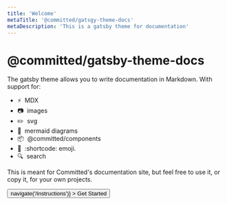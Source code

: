 ```yaml
---
title: 'Welcome'
metaTitle: '@committed/gatsgy-theme-docs'
metaDescription: 'This is a gatsby theme for documentation'
---
```



# @committed/gatsby-theme-docs

The gatsby theme allows you to write documentation in Markdown. With support for:

- :zap:&nbsp; MDX
- :camera:&nbsp; images
- :pencil2:&nbsp; svg
- :tropical_fish:&nbsp; mermaid diagrams
- :package:&nbsp; @committed/components
- :tada:&nbsp; :shortcode: emoji.
- :mag:&nbsp; search

This is meant for Committed's documentation site, but feel free to use it, or copy it, for your own projects.

<Flex justifyContent="center">
  <Button
    my={3}
    size="large"
    color="primary"
    onClick={() => navigate('/instructions')}
  >
    Get Started
  </Button>
</Flex>
